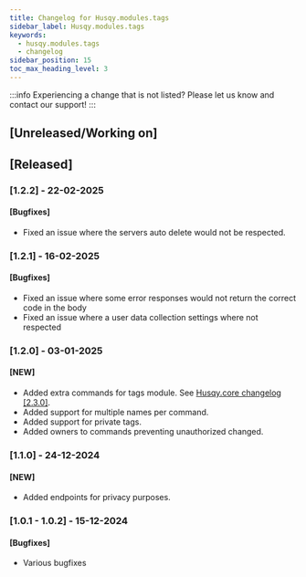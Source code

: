 ```yaml
---
title: Changelog for Husqy.modules.tags
sidebar_label: Husqy.modules.tags
keywords:
  - husqy.modules.tags
  - changelog
sidebar_position: 15
toc_max_heading_level: 3
---
```


:::info
Experiencing a change that is not listed? Please let us know and contact our support!
:::

## [Unreleased/Working on]

## [Released]

### [1.2.2] - 22-02-2025

#### [Bugfixes]

- Fixed an issue where the servers auto delete would not be respected.

### [1.2.1] - 16-02-2025

#### [Bugfixes]

- Fixed an issue where some error responses would not return the correct code in the body
- Fixed an issue where a user data collection settings where not respected

### [1.2.0] - 03-01-2025

#### [NEW]

- Added extra commands for tags module. See [Husqy.core changelog [2.3.0]](https://husqy.xyz/documents/changelog/husqy.core).
- Added support for multiple names per command.
- Added support for private tags.
- Added owners to commands preventing unauthorized changed.

### [1.1.0] - 24-12-2024

#### [NEW]

- Added endpoints for privacy purposes.

### [1.0.1 - 1.0.2] - 15-12-2024

#### [Bugfixes]

- Various bugfixes

